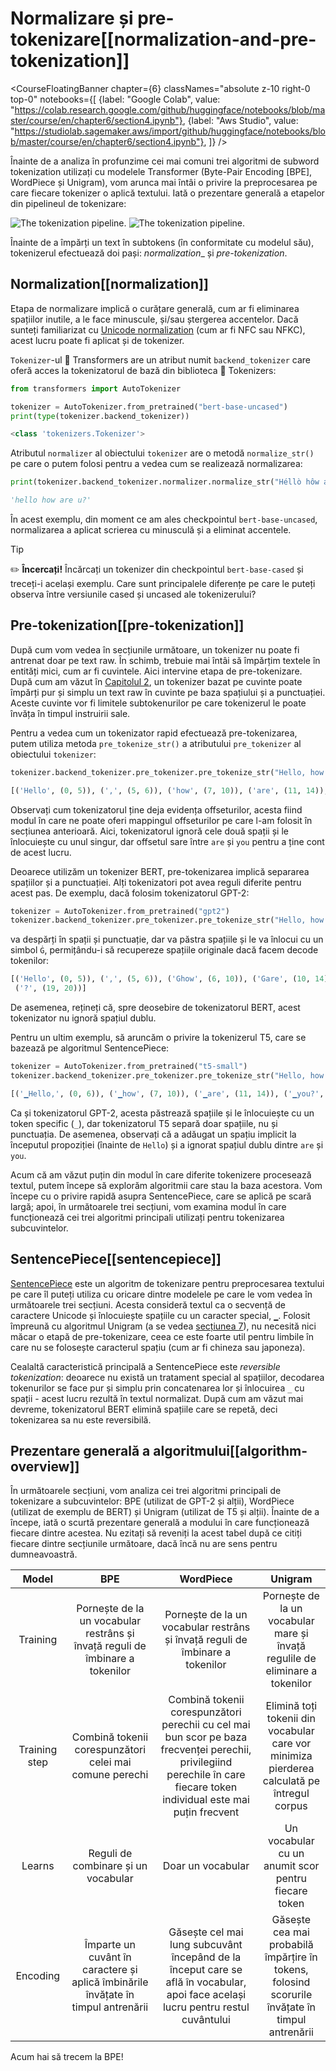 # Normalizare și pre-tokenizare[[normalization-and-pre-tokenization]]

<CourseFloatingBanner chapter={6}
  classNames="absolute z-10 right-0 top-0"
  notebooks={[
    {label: "Google Colab", value: "https://colab.research.google.com/github/huggingface/notebooks/blob/master/course/en/chapter6/section4.ipynb"},
    {label: "Aws Studio", value: "https://studiolab.sagemaker.aws/import/github/huggingface/notebooks/blob/master/course/en/chapter6/section4.ipynb"},
]} />

Înainte de a analiza în profunzime cei mai comuni trei algoritmi de subword tokenization utilizați cu modelele Transformer (Byte-Pair Encoding [BPE], WordPiece și Unigram), vom arunca mai întâi o privire la preprocesarea pe care fiecare tokenizer o aplică textului. Iată o prezentare generală a etapelor din pipelineul de tokenizare:

<div class="flex justify-center">
<img class="block dark:hidden" src="https://huggingface.co/datasets/huggingface-course/documentation-images/resolve/main/en/chapter6/tokenization_pipeline.svg" alt="The tokenization pipeline.">
<img class="hidden dark:block" src="https://huggingface.co/datasets/huggingface-course/documentation-images/resolve/main/en/chapter6/tokenization_pipeline-dark.svg" alt="The tokenization pipeline.">
</div>

Înainte de a împărți un text în subtokens (în conformitate cu modelul său), tokenizerul efectuează doi pași: _normalization__ și _pre-tokenization_.

## Normalization[[normalization]]

<Youtube id="4IIC2jI9CaU"/>

Etapa de normalizare implică o curățare generală, cum ar fi eliminarea spațiilor inutile, a le face minuscule, și/sau ștergerea accentelor. Dacă sunteți familiarizat cu [Unicode normalization](http://www.unicode.org/reports/tr15/) (cum ar fi NFC sau NFKC), acest lucru poate fi aplicat și de tokenizer.

`Tokenizer`-ul 🤗 Transformers are un atribut numit `backend_tokenizer` care oferă acces la tokenizatorul de bază din biblioteca 🤗 Tokenizers:

```py
from transformers import AutoTokenizer

tokenizer = AutoTokenizer.from_pretrained("bert-base-uncased")
print(type(tokenizer.backend_tokenizer))
```

```python out
<class 'tokenizers.Tokenizer'>
```

Atributul `normalizer` al obiectului `tokenizer` are o metodă `normalize_str()` pe care o putem folosi pentru a vedea cum se realizează normalizarea:

```py
print(tokenizer.backend_tokenizer.normalizer.normalize_str("Héllò hôw are ü?"))
```

```python out
'hello how are u?'
```

În acest exemplu, din moment ce am ales checkpointul `bert-base-uncased`, normalizarea a aplicat scrierea cu minusculă și a eliminat accentele.

> [!TIP]
> ✏️ **Încercați!** Încărcați un tokenizer din checkpointul `bert-base-cased` și treceți-i același exemplu. Care sunt principalele diferențe pe care le puteți observa între versiunile cased și uncased ale tokenizerului?

## Pre-tokenization[[pre-tokenization]]

<Youtube id="grlLV8AIXug"/>

După cum vom vedea în secțiunile următoare, un tokenizer nu poate fi antrenat doar pe text raw. În schimb, trebuie mai întâi să împărțim textele în entități mici, cum ar fi cuvintele. Aici intervine etapa de pre-tokenizare. După cum am văzut în [Capitolul 2](/course/chapter2), un tokenizer bazat pe cuvinte poate împărți pur și simplu un text raw în cuvinte pe baza spațiului și a punctuației. Aceste cuvinte vor fi limitele subtokenurilor pe care tokenizerul le poate învăța în timpul instruirii sale.

Pentru a vedea cum un tokenizator rapid efectuează pre-tokenizarea, putem utiliza metoda `pre_tokenize_str()` a atributului `pre_tokenizer` al obiectului `tokenizer`:

```py
tokenizer.backend_tokenizer.pre_tokenizer.pre_tokenize_str("Hello, how are  you?")
```

```python out
[('Hello', (0, 5)), (',', (5, 6)), ('how', (7, 10)), ('are', (11, 14)), ('you', (16, 19)), ('?', (19, 20))]
```

Observați cum tokenizatorul ține deja evidența offseturilor, acesta fiind modul în care ne poate oferi mappingul offseturilor pe care l-am folosit în secțiunea anterioară. Aici, tokenizatorul ignoră cele două spații și le înlocuiește cu unul singur, dar offsetul sare între `are` și `you` pentru a ține cont de acest lucru.

Deoarece utilizăm un tokenizer BERT, pre-tokenizarea implică separarea spațiilor și a punctuației. Alți tokenizatori pot avea reguli diferite pentru acest pas. De exemplu, dacă folosim tokenizatorul GPT-2:

```py
tokenizer = AutoTokenizer.from_pretrained("gpt2")
tokenizer.backend_tokenizer.pre_tokenizer.pre_tokenize_str("Hello, how are  you?")
```

va despărți în spații și punctuație, dar va păstra spațiile și le va înlocui cu un simbol `Ġ`, permițându-i să recupereze spațiile originale dacă facem decode tokenilor:

```python out
[('Hello', (0, 5)), (',', (5, 6)), ('Ġhow', (6, 10)), ('Ġare', (10, 14)), ('Ġ', (14, 15)), ('Ġyou', (15, 19)),
 ('?', (19, 20))]
```

De asemenea, rețineți că, spre deosebire de tokenizatorul BERT, acest tokenizator nu ignoră spațiul dublu.

Pentru un ultim exemplu, să aruncăm o privire la tokenizerul T5, care se bazează pe algoritmul SentencePiece:

```py
tokenizer = AutoTokenizer.from_pretrained("t5-small")
tokenizer.backend_tokenizer.pre_tokenizer.pre_tokenize_str("Hello, how are  you?")
```

```python out
[('▁Hello,', (0, 6)), ('▁how', (7, 10)), ('▁are', (11, 14)), ('▁you?', (16, 20))]
```

Ca și tokenizatorul GPT-2, acesta păstrează spațiile și le înlocuiește cu un token specific (`_`), dar tokenizatorul T5 separă doar spațiile, nu și punctuația. De asemenea, observați că a adăugat un spațiu implicit la începutul propoziției (înainte de `Hello`) și a ignorat spațiul dublu dintre `are` și `you`.

Acum că am văzut puțin din modul în care diferite tokenizere procesează textul, putem începe să explorăm algoritmii care stau la baza acestora. Vom începe cu o privire rapidă asupra SentencePiece, care se aplică pe scară largă; apoi, în următoarele trei secțiuni, vom examina modul în care funcționează cei trei algoritmi principali utilizați pentru tokenizarea subcuvintelor.

## SentencePiece[[sentencepiece]]

[SentencePiece](https://github.com/google/sentencepiece) este un algoritm de tokenizare pentru preprocesarea textului pe care îl puteți utiliza cu oricare dintre modelele pe care le vom vedea în următoarele trei secțiuni. Acesta consideră textul ca o secvență de caractere Unicode și înlocuiește spațiile cu un caracter special, `▁`. Folosit împreună cu algoritmul Unigram (a se vedea [secțiunea 7](/course/chapter7/7)), nu necesită nici măcar o etapă de pre-tokenizare, ceea ce este foarte util pentru limbile în care nu se folosește caracterul spațiu (cum ar fi chineza sau japoneza).

Cealaltă caracteristică principală a SentencePiece este *reversible tokenization*: deoarece nu există un tratament special al spațiilor, decodarea tokenurilor se face pur și simplu prin concatenarea lor și înlocuirea `_` cu spații - acest lucru rezultă în textul normalizat. După cum am văzut mai devreme, tokenizatorul BERT elimină spațiile care se repetă, deci tokenizarea sa nu este reversibilă.

## Prezentare generală a algoritmului[[algorithm-overview]]

În următoarele secțiuni, vom analiza cei trei algoritmi principali de tokenizare a subcuvintelor: BPE (utilizat de GPT-2 și alții), WordPiece (utilizat de exemplu de BERT) și Unigram (utilizat de T5 și alții). Înainte de a începe, iată o scurtă prezentare generală a modului în care funcționează fiecare dintre acestea. Nu ezitați să reveniți la acest tabel după ce citiți fiecare dintre secțiunile următoare, dacă încă nu are sens pentru dumneavoastră.

Model | BPE | WordPiece | Unigram
:----:|:---:|:---------:|:------:
Training | Pornește de la un vocabular restrâns și învață reguli de îmbinare a tokenilor |  Pornește de la un vocabular restrâns și învață reguli de îmbinare a tokenilor | Pornește de la un vocabular mare și învață regulile de eliminare a tokenilor
Training step | Combină tokenii corespunzători celei mai comune perechi | Combină tokenii corespunzători perechii cu cel mai bun scor pe baza frecvenței perechii, privilegiind perechile în care fiecare token individual este mai puțin frecvent| Elimină toți tokenii din vocabular care vor minimiza pierderea calculată pe întregul corpus
Learns | Reguli de combinare și un vocabular| Doar un vocabular| Un vocabular cu un anumit scor pentru fiecare token
Encoding | Împarte un cuvânt în caractere și aplică îmbinările învățate în timpul antrenării | Găsește cel mai lung subcuvânt începând de la început care se află în vocabular, apoi face același lucru pentru restul cuvântului | Găsește cea mai probabilă împărțire în tokens, folosind scorurile învățate în timpul antrenării

Acum hai să trecem la BPE!